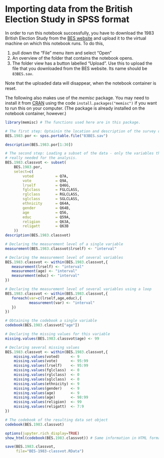 # Importing data from the British Election Study in SPSS format


In order to run this notebook successfully, you have to download the 1983 British Election Study from the [BES website](https://www.britishelectionstudy.com/data-object/1983-bes-cross-section/) and upload it to the virtual machine on which this notebook runs. To do this, 

1. pull down the "File" menu item and select "Open"
2. An overview of the folder that contains the notebook opens. 
3. The folder view has a button labelled "Upload". Use this to upload the file that you downloaded from the BES website. Its name should be `83BES.sav`.

Note that the uploaded data will disappear, when the notebook container is reset.

The following also makes use of the *memisc* package. You may need to install it
from [CRAN](https://cran.r-project.org/package=memisc) using the code
`install.packages("memisc")` if you want to run this on your computer. (The package is already installed on
the notebook container, however.)

```r
library(memisc) # The functions used here are in this package.
```

```r
# The first step: Optainin the location and description of the survey data file
BES.1983.por <- spss.portable.file("83BES.sav")
```

```r
description(BES.1983.por[1:30])
```

```r
# The second step: Loading a subset of the data - only the variables that are
# really needed for the analysis.
BES.1983.classvot <- subset(
    BES.1983.por,
    select=c(
        voted          = Q7A,
        vote           = Q9A,
        lrself         = Q46G,
        fglclass       = FGLCLASS,
        rglclass       = RGLCLASS,
        sglclass       = SGLCLASS,
        ethnicity      = Q64A,
        gender         = Q64B,
        age            = Q56,
        educ           = Q59A,
        religion       = Q63A,
        religatt       = Q63B
    ))
description(BES.1983.classvot)
```

```r
# Declaring the measurement level of a single variable
measurement(BES.1983.classvot$lrself) <- "interval"
```

```r
# Declaring the measurement level of several variables
BES.1983.classvot <- within(BES.1983.classvot,{
   measurement(lrself) <- "interval"
   measurement(age) <- "interval"
   measurement(educ) <- "interval"
})
```

```r
# Declaring the measurement level of several variables using a loop
BES.1983.classvot <- within(BES.1983.classvot,{
   foreach(var=c(lrself,age,educ),{
           measurement(var) <- "interval"
   })
})
```

```r
# Obtaining the codebook a single variable
codebook(BES.1983.classvot["age"])
```

```r
# Declaring the missing values for this variable
missing.values(BES.1983.classvot$age) <- 99
```

```r
# Declaring several missing values
BES.1983.classvot <- within(BES.1983.classvot,{
    missing.values(voted)     <- 9
    missing.values(vote)      <- 95:99
    missing.values(lrself)    <- 95:99
    missing.values(fglclass)  <- 0
    missing.values(rglclass)  <- 0
    missing.values(sglclass)  <- 0
    missing.values(ethnicity) <- 9
    missing.values(gender)    <- 9
    missing.values(age)       <- 9
    missing.values(age)       <- 98:99
    missing.values(religion)  <- 99
    missing.values(religatt)  <- 7:9
})
```

```r
# The codebook of the resulting data set object
codebook(BES.1983.classvot)
```

```r
options(jupyter.rich_display=TRUE)
show_html(codebook(BES.1983.classvot)) # Same information in HTML format
```

```r
save(BES.1983.classvot,
     file="BES-1983-classvot.RData")
```
